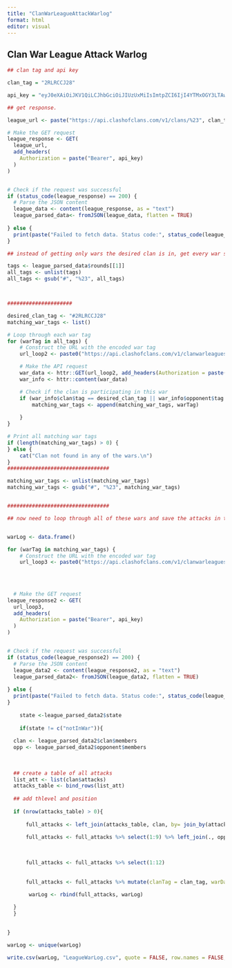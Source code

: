 ---
title: "ClanWarLeagueAttackWarlog"
format: html
editor: visual
---

## Clan War League Attack Warlog

```{r}
## clan tag and api key 

clan_tag = "2RLRCCJ28"

api_key = "eyJ0eXAiOiJKV1QiLCJhbGciOiJIUzUxMiIsImtpZCI6IjI4YTMxOGY3LTAwMDAtYTFlYi03ZmExLTJjNzQzM2M2Y2NhNSJ9.eyJpc3MiOiJzdXBlcmNlbGwiLCJhdWQiOiJzdXBlcmNlbGw6Z2FtZWFwaSIsImp0aSI6ImQ4MGU0NDk5LTQ4NGQtNDk1Ni04NDA5LTJmMTQ0YTE3OWJiNiIsImlhdCI6MTczMzQzNTczNCwic3ViIjoiZGV2ZWxvcGVyLzdiNDVjNjFkLWVlNDItMzcyNi02OWY0LTY4YzA5ZjEwNzQ3NCIsInNjb3BlcyI6WyJjbGFzaCJdLCJsaW1pdHMiOlt7InRpZXIiOiJkZXZlbG9wZXIvc2lsdmVyIiwidHlwZSI6InRocm90dGxpbmcifSx7ImNpZHJzIjpbIjY5LjYuMTAxLjE4MiJdLCJ0eXBlIjoiY2xpZW50In1dfQ.bVbDt6GhceCIfeBP4bR-reBYXN6hUuGMfM8FHyYqLgfVOuCJF85vvHGhkBY04Q2t3aP_sadep3VlKdX8B3ylcQ"
```

```{r}
## get response.

league_url <- paste("https://api.clashofclans.com/v1/clans/%23", clan_tag ,"/currentwar/leaguegroup", sep = "")

# Make the GET request
league_response <- GET(
  league_url,
  add_headers(
    Authorization = paste("Bearer", api_key)
  )
)


# Check if the request was successful
if (status_code(league_response) == 200) {
  # Parse the JSON content
  league_data <- content(league_response, as = "text")
  league_parsed_data<- fromJSON(league_data, flatten = TRUE)
  
} else {
  print(paste("Failed to fetch data. Status code:", status_code(league_response)))
}


```

```{r}
## instead of getting only wars the desired clan is in, get every war so we can keep track of clans we havent faught yet

tags <- league_parsed_data$rounds[[1]]
all_tags <- unlist(tags)
all_tags <- gsub("#", "%23", all_tags)



#####################

desired_clan_tag <- "#2RLRCCJ28"  
matching_war_tags <- list()

# Loop through each war tag
for (warTag in all_tags) {
    # Construct the URL with the encoded war tag
    url_loop2 <- paste0("https://api.clashofclans.com/v1/clanwarleagues/wars/", warTag)

    # Make the API request
    war_data <- httr::GET(url_loop2, add_headers(Authorization = paste("Bearer", api_key)))
    war_info <- httr::content(war_data)

    # Check if the clan is participating in this war
    if (war_info$clan$tag == desired_clan_tag || war_info$opponent$tag == desired_clan_tag) {
        matching_war_tags <- append(matching_war_tags, warTag)
       
    }
}

# Print all matching war tags
if (length(matching_war_tags) > 0) {
} else {
    cat("Clan not found in any of the wars.\n")
}
#################################

matching_war_tags <- unlist(matching_war_tags)
matching_war_tags <- gsub("#", "%23", matching_war_tags)



```

```{r}

#################################

## now need to loop through all of these wars and save the attacks in the same manor we did in clanwarattackswarlog


warLog <- data.frame()

for (warTag in matching_war_tags) {
    # Construct the URL with the encoded war tag
    url_loop3 <- paste0("https://api.clashofclans.com/v1/clanwarleagues/wars/", warTag)
    
    
    

  # Make the GET request
league_response2 <- GET(
  url_loop3,
  add_headers(
    Authorization = paste("Bearer", api_key)
  )
)


# Check if the request was successful
if (status_code(league_response2) == 200) {
  # Parse the JSON content
  league_data2 <- content(league_response2, as = "text")
  league_parsed_data2<- fromJSON(league_data2, flatten = TRUE)
  
} else {
  print(paste("Failed to fetch data. Status code:", status_code(league_response2)))
}
    
    state <-league_parsed_data2$state
    
    if(state != c("notInWar")){
    
  clan <- league_parsed_data2$clan$members
  opp <- league_parsed_data2$opponent$members
  
  
  
  ## create a table of all attacks
  list_att <- list(clan$attacks)
  attacks_table <- bind_rows(list_att)
  
  ## add thlevel and position
  
  if (nrow(attacks_table) > 0){
    
      full_attacks <- left_join(attacks_table, clan, by= join_by(attackerTag == tag))

      full_attacks <- full_attacks %>% select(1:9) %>% left_join(., opp, by = join_by(defenderTag == tag))
  
  
  
      full_attacks <- full_attacks %>% select(1:12)
  
  
      full_attacks <- full_attacks %>% mutate(clanTag = clan_tag, warDate = Sys.Date())
  
       warLog <- rbind(full_attacks, warLog)

  }
  }
  

}

warLog <- unique(warLog)

write.csv(warLog, "LeagueWarLog.csv", quote = FALSE, row.names = FALSE, append            = TRUE)

```
